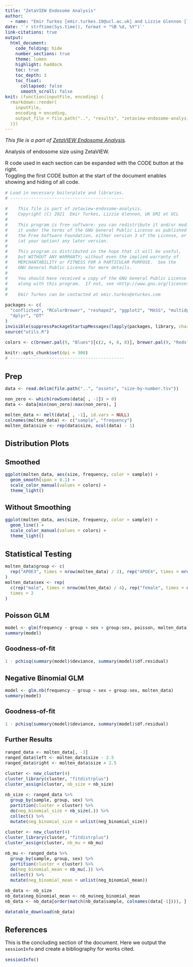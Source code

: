 ```yaml
---
title: "ZetaVIEW Endosome Analysis"
author:
  - name: "Emir Turkes [emir.turkes.19@ucl.ac.uk] and Lizzie Glennon [lizzie.glennon@ucl.ac.uk]"
date: '`r strftime(Sys.time(), format = "%B %d, %Y")`'
link-citations: true
output:
  html_document:
    code_folding: hide
    number_sections: true
    theme: lumen
    highlight: haddock
    toc: true
    toc_depth: 3
    toc_float:
      collapsed: false
      smooth_scroll: false
knit: (function(inputFile, encoding) {
  rmarkdown::render(
    inputFile,
    encoding = encoding,
    output_file = file.path("..", "results", "zetaview-endosome-analysis.html")
  )})
---
```


<style type="text/css">
body {font-size: 16px;}
h1.title {font-size: 35px;}
h1 {font-size: 24px;}
h2 {font-size: 22px;}
h3 {font-size: 20px;}
.toc-content {padding-left: 0px; padding-right: 0px;}
div.tocify {width: 100%;}
.tocify-subheader .tocify-item {font-size: 0.95em; padding-left: 25px; text-indent: 0;}
.tocify-subheader .tocify-subheader .tocify-item {
  font-size: 0.95em; padding-left: 35px; text-indent: 0;
}
div.main-container {max-width: none; width: 100%;}
</style>

*This file is a part of [ZetaVIEW Endosome Analysis](https://github.com/eturkes/zetaview-endosome-analysis).*

Analysis of endosome size using ZetaVIEW.

R code used in each section can be expanded with the CODE button at the right.  
Toggling the first CODE button at the start of the document enables showing and hiding of all code.

```r
# Load in necessary boilerplate and libraries.
# --------------------------------------------

#    This file is part of zetaview-endosome-analysis.
#    Copyright (C) 2021  Emir Turkes, Lizzie Glennon, UK DRI at UCL
#
#    This program is free software: you can redistribute it and/or modify
#    it under the terms of the GNU General Public License as published by
#    the Free Software Foundation, either version 3 of the License, or
#    (at your option) any later version.
#
#    This program is distributed in the hope that it will be useful,
#    but WITHOUT ANY WARRANTY; without even the implied warranty of
#    MERCHANTABILITY or FITNESS FOR A PARTICULAR PURPOSE.  See the
#    GNU General Public License for more details.
#
#    You should have received a copy of the GNU General Public License
#    along with this program.  If not, see <http://www.gnu.org/licenses/>.
#
#    Emir Turkes can be contacted at emir.turkes@eturkes.com

packages <- c(
  "conflicted", "RColorBrewer", "reshape2", "ggplot2", "MASS", "multidplyr", "fitdistrplus",
  "dplyr", "DT"
)
invisible(suppressPackageStartupMessages(lapply(packages, library, character.only = TRUE)))
source("utils.R")

colors <- c(brewer.pal(9, "Blues")[c(2, 4, 6, 8)], brewer.pal(9, "Reds")[c(2, 4, 6, 8)])

knitr::opts_chunk$set(dpi = 300)
# --------------------------------------------
```

# Prep

```r
data <- read.delim(file.path("..", "assets", "size-by-number.tsv"))

non_zero <- which(rowSums(data[ , -1]) > 0)
data <- data[min(non_zero):max(non_zero), ]

molten_data <- melt(data[ , -1], id.vars = NULL)
colnames(molten_data) <- c("sample", "frequency")
molten_data$size <- rep(data$size, ncol(data) - 1)
```

# Distribution Plots

## Smoothed

```r
ggplot(molten_data, aes(size, frequency, color = sample)) +
  geom_smooth(span = 0.1) +
  scale_color_manual(values = colors) +
  theme_light()
```

## Without Smoothing

```r
ggplot(molten_data, aes(size, frequency, color = sample)) +
  geom_line() +
  scale_color_manual(values = colors) +
  theme_light()
```

# Statistical Testing

```r
molten_data$group <- c(
  rep("APOE3", times = nrow(molten_data) / 2), rep("APOE4", times = nrow(molten_data) / 2)
)
molten_data$sex <- rep(
  c(rep("male", times = nrow(molten_data) / 4), rep("female", times = nrow(molten_data) / 4)),
  times = 2
)
```

## Poisson GLM

```r
model <- glm(frequency ~ group + sex + group:sex, poisson, molten_data)
summary(model)
```

### Goodness-of-fit

```r
1 - pchisq(summary(model)$deviance, summary(model)$df.residual)
```

## Negative Binomial GLM

```r
model <- glm.nb(frequency ~ group + sex + group:sex, molten_data)
summary(model)
```

### Goodness-of-fit

```r
1 - pchisq(summary(model)$deviance, summary(model)$df.residual)
```

### Further Results

```r
ranged_data <- molten_data[, -3]
ranged_data$left <- molten_data$size - 2.5
ranged_data$right <- molten_data$size + 2.5

cluster <- new_cluster(4)
cluster_library(cluster, "fitdistrplus")
cluster_assign(cluster, nb_size = nb_size)

nb_size <- ranged_data %>%
  group_by(sample, group, sex) %>%
  partition(cluster = cluster) %>%
  do(neg_binomial_size = nb_size(.)) %>%
  collect() %>%
  mutate(neg_binomial_size = unlist(neg_binomial_size))

cluster <- new_cluster(4)
cluster_library(cluster, "fitdistrplus")
cluster_assign(cluster, nb_mu = nb_mu)

nb_mu <- ranged_data %>%
  group_by(sample, group, sex) %>%
  partition(cluster = cluster) %>%
  do(neg_binomial_mean = nb_mu(.)) %>%
  collect() %>%
  mutate(neg_binomial_mean = unlist(neg_binomial_mean))

nb_data <- nb_size
nb_data$neg_binomial_mean <- nb_mu$neg_binomial_mean
nb_data <- nb_data[order(match(nb_data$sample, colnames(data[-1]))), ]

datatable_download(nb_data)
```

# References

This is the concluding section of the document.
Here we output the `sessionInfo` and create a bibliography for works cited.

```r
sessionInfo()
```
